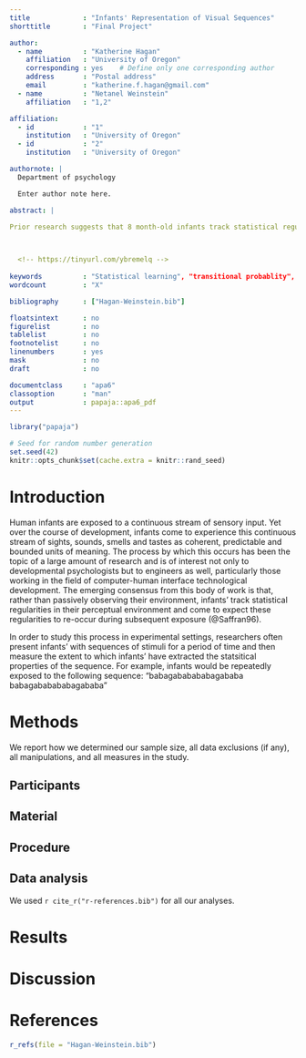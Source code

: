 ```yaml
---
title             : "Infants' Representation of Visual Sequences"
shorttitle        : "Final Project"

author: 
  - name          : "Katherine Hagan"
    affiliation   : "University of Oregon"
    corresponding : yes    # Define only one corresponding author
    address       : "Postal address"
    email         : "katherine.f.hagan@gmail.com"
  - name          : "Netanel Weinstein"
    affiliation   : "1,2"

affiliation:
  - id            : "1"
    institution   : "University of Oregon"
  - id            : "2"
    institution   : "University of Oregon"

authornote: |
  Department of psychology 

  Enter author note here.

abstract: |

Prior research suggests that 8 month-old infants track statistical regularities in their perceptual environment and come to expect these regularities to re-occur during subsequent exposure (@Saffran96). A central debate in this regard relates to the level of abstraction at which infants' statstical learning occurs.  On the one hand, "transition-finding"" (also referred to as "statistical") models posit that infants' track regularities based on the likelihood that a specific unit of input (say, a single shape or syllable) will appear given another unit of input (another shape or syllable that typically precedes it). On the other hand, "chunking" (also referred to as "clustering") models argue that infants learn to discern statistically coherent units that become represented in memory in the form of "chunks." These two models make different predictions about the ways that infants will respond to novel (rule-abiding or not-rule-abiding) stimuli after being presented with five-minutes of patterned input during a familiarization phase.  Results from this research program indicate that infants' are sensitive to statistically co-occuring chuncks rather than merely to transitional probabilities between lower-level units.  These findings may shed light on the process of lexical acuqisition in infancy since the representation of statistically co-occuring visual chuncks demonstrated here may be analagous to the representation of words.


  
  <!-- https://tinyurl.com/ybremelq -->
  
keywords          : "Statistical learning", "transitional probablity", "Chuncking", "Infants"
wordcount         : "X"

bibliography      : ["Hagan-Weinstein.bib"]

floatsintext      : no
figurelist        : no
tablelist         : no
footnotelist      : no
linenumbers       : yes
mask              : no
draft             : no

documentclass     : "apa6"
classoption       : "man"
output            : papaja::apa6_pdf
---
```


```r
library("papaja")
```

```r
# Seed for random number generation
set.seed(42)
knitr::opts_chunk$set(cache.extra = knitr::rand_seed)
```

# Introduction
Human infants are exposed to a continuous stream of sensory input.  Yet over the course of development, infants come to experience this continuous stream of sights, sounds, smells and tastes as coherent, predictable and bounded units of meaning.  The process by which this occurs has been the topic of a large amount of research and is of interest not only to developmental psychologists but to engineers as well, particularly those working in the field of computer-human interface technological development.  The emerging consensus from this body of work is that, rather than passively observing their environment, infants'  track statistical regularities in their perceptual environment and come to expect these regularities to re-occur during subsequent exposure (@Saffran96).

In order to study this process in experimental settings, researchers often present infants' with sequences of stimuli for a period of time and then measure the extent to which infants' have extracted the statsitical properties of the sequence.  For example, infants would be repeatedly exposed to the following sequence: "babagababababagababa babagababababagababa"


# Methods
We report how we determined our sample size, all data exclusions (if any), all manipulations, and all measures in the study. <!-- 21-word solution (Simmons, Nelson & Simonsohn, 2012; retrieved from http://ssrn.com/abstract=2160588) -->

## Participants

## Material

## Procedure

## Data analysis
We used `r cite_r("r-references.bib")` for all our analyses.


# Results

# Discussion


\newpage

# References
```r
r_refs(file = "Hagan-Weinstein.bib")
```

\begingroup
\setlength{\parindent}{-0.5in}
\setlength{\leftskip}{0.5in}

<div id = "refs"></div>
\endgroup
